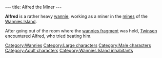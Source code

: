 ---
title: Alfred the Miner
---

{{Character|
Name=Alfred|
Image=BALFRED.jpg|
Race=[[Wannie]]|
Gender=Male|
Size=Large|
Age=Adult}}

'''Alfred''' is a rather heavy [[wannie]], working as a miner in the [[mines]] of the [[Wannies Island]].

After going out of the room where the [[wannies fragment]] was held, [[Twinsen]] encountered Alfred, who tried beating him.

[[Category:Wannies]]
[[Category:Large characters]]
[[Category:Male characters]]
[[Category:Adult characters]]
[[Category:Wannies Island inhabitants]]